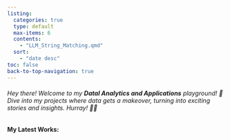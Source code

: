 ```yaml
---
listing:
  categories: true
  type: default
  max-items: 6
  contents:
    - "LLM_String_Matching.qmd"
  sort: 
    - "date desc"
toc: false
back-to-top-navigation: true
---
```


###### Hey there! Welcome to my **Datal Analytics and Applications** playground! 🚀 Dive into my projects where data gets a makeover, turning into exciting stories and insights. Hurray! 🎉✨

#### **My Latest Works:**
